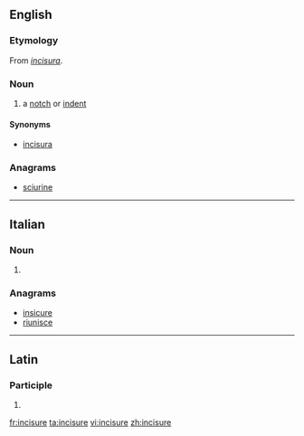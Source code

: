 ==English==

===Etymology===
From {{etyl|la|en}} ''[[incisura#Latin|incisura]]''.

===Noun===
{{en-noun}}

# {{context|anatomy|lang=en}} a [[notch]] or [[indent]]

====Synonyms====
* [[incisura]]

===Anagrams===
* [[sciurine#English|sciurine]]

----

==Italian==

===Noun===
{{head|it|plural}} {{g|f}}

# {{plural of|incisura|lang=it}}

===Anagrams===
* [[insicure#Italian|insicure]]
* [[riunisce#Italian|riunisce]]

----

==Latin==

===Participle===
{{la-part-form|incīsūre}}

# {{inflection of|incīsūrus||voc|m|s|lang=la}}

[[fr:incisure]]
[[ta:incisure]]
[[vi:incisure]]
[[zh:incisure]]